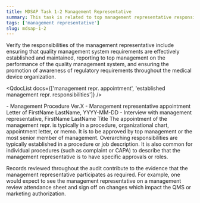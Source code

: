 ```yaml
---
title: MDSAP Task 1-2 Management Representative
summary: This task is related to top management representative responsibilities.
tags: ['management representative']
slug: mdsap-1-2
---
```



<RegLang>
  Verify the responsibilities of the management representative include ensuring that quality
  management system requirements are effectively established and maintained, reporting to top
  management on the performance of the quality management system, and ensuring the promotion of
  awareness of regulatory requirements throughout the medical device organization.
</RegLang>

<QdocList
  docs={['management repr. appointment', 'established management repr. responsibilities']}
/>

<ReportLang>
  - Management Procedure Ver.X - Management representative appointment Letter of FirstName LastName,
  YYYY-MM-DD - Interview with management representative, FirstName LastName Title
</ReportLang>

<Subtask actionitem="Review the appointment of the management representative.">
  The appointment of the management repr. is typically in a procedure, organizational chart,
  appointment letter, or memo. It is to be approved by top management or the most senior member of
  management.
</Subtask>

<Subtask actionitem="Review established responsibilities and authorities of the management representative.">
Overarching responsibilities are typically established in a procedure or job description. It is also common for individual procedures (such as complaint or CAPA) to describe that the management representative is to have specific approvals or roles.

Records reviewed throughout the audit contribute to the evidence that the management representative participates as required. For example, one would expect to see the management representative on a management review attendance sheet and sign off on changes which impact the QMS or marketing authorization.

</Subtask>
